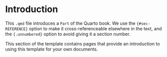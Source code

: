# Introduction {#sec-intro .unnumbered}

::: { .callout-tip }
This `.qmd` file introduces a `Part` of the Quarto book. We use the `{#sec-REFERENCE}` option to make it cross-referenceable elsewhere in the text, and the `{.unnumbered}` option to avoid giving it a section number.
:::

This section of the template contains pages that provide an introduction to using this template for your own documents.


